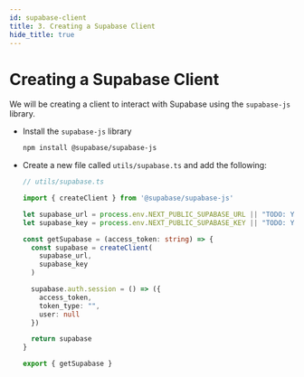 ```yaml
---
id: supabase-client
title: 3. Creating a Supabase Client
hide_title: true
---
```


<!-- ./thirdpartyemailpassword/supabase-intergration/supabase-client.mdx -->

# Creating a Supabase Client

We will be creating a client to interact with Supabase using the `supabase-js` library.

- Install the `supabase-js` library

    ```bash
    npm install @supabase/supabase-js
    ```

- Create a new file called `utils/supabase.ts` and add the following:

    ```ts
    // utils/supabase.ts

    import { createClient } from '@supabase/supabase-js'

    let supabase_url = process.env.NEXT_PUBLIC_SUPABASE_URL || "TODO: Your Supabase URL"
    let supabase_key = process.env.NEXT_PUBLIC_SUPABASE_KEY || "TODO: Your Supabase Key"

    const getSupabase = (access_token: string) => {
      const supabase = createClient(
        supabase_url,
        supabase_key
      )

      supabase.auth.session = () => ({
        access_token,
        token_type: "",
        user: null
      })

      return supabase
    }

    export { getSupabase }
    ```
